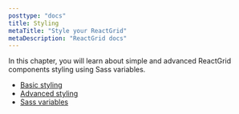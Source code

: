 ```yaml
---
posttype: "docs"
title: Styling
metaTitle: "Style your ReactGrid"
metaDescription: "ReactGrid docs"
---
```


In this chapter, you will learn about simple and advanced ReactGrid components styling using Sass variables.

- [Basic styling](/docs/4.0/6-styling/0-basic-styling/)
- [Advanced styling](/docs/4.0/6-styling/1-advanced-styling/)
- [Sass variables](/docs/4.0/6-styling/2-sass-variables/)